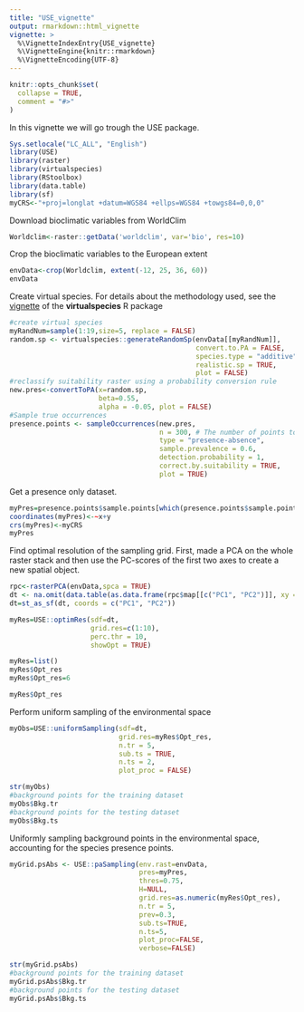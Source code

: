 ```yaml
---
title: "USE_vignette"
output: rmarkdown::html_vignette
vignette: >
  %\VignetteIndexEntry{USE_vignette}
  %\VignetteEngine{knitr::rmarkdown}
  %\VignetteEncoding{UTF-8}
---
```


```r
knitr::opts_chunk$set(
  collapse = TRUE,
  comment = "#>"
)
```

In this vignette we will go trough the USE package. 

```r
Sys.setlocale("LC_ALL", "English")
library(USE)
library(raster)
library(virtualspecies)
library(RStoolbox)
library(data.table)
library(sf)
myCRS<-"+proj=longlat +datum=WGS84 +ellps=WGS84 +towgs84=0,0,0"
```

Download bioclimatic variables from WorldClim
```r
Worldclim<-raster::getData('worldclim', var='bio', res=10) 
```
Crop the bioclimatic variables to the European extent
```r
envData<-crop(Worldclim, extent(-12, 25, 36, 60))
envData
```

Create virtual species. For details about the methodology used, see the  [vignette](http://borisleroy.com/files/virtualspecies-tutorial.html#introduction) of the **virtualspecies** R package
```r
#create virtual species
myRandNum=sample(1:19,size=5, replace = FALSE)
random.sp <- virtualspecies::generateRandomSp(envData[[myRandNum]], 
                                              convert.to.PA = FALSE, 
                                              species.type = "additive",
                                              realistic.sp = TRUE, 
                                              plot = FALSE)
#reclassify suitability raster using a probability conversion rule
new.pres<-convertToPA(x=random.sp, 
                      beta=0.55,
                      alpha = -0.05, plot = FALSE)
#Sample true occurrences
presence.points <- sampleOccurrences(new.pres,
                                     n = 300, # The number of points to sample
                                     type = "presence-absence",
                                     sample.prevalence = 0.6,
                                     detection.probability = 1,
                                     correct.by.suitability = TRUE,
                                     plot = TRUE)  
```

Get a presence only dataset.
```r
myPres=presence.points$sample.points[which(presence.points$sample.points$Observed==1), c( "x", "y",  "Observed")]
coordinates(myPres)<-~x+y
crs(myPres)<-myCRS
myPres
```

Find optimal resolution of the sampling grid. First, made a PCA on the whole raster stack and then use the PC-scores of the first two axes to create a new spatial object. 
```r
rpc<-rasterPCA(envData,spca = TRUE)
dt <- na.omit(data.table(as.data.frame(rpc$map[[c("PC1", "PC2")]], xy = TRUE)))
dt=st_as_sf(dt, coords = c("PC1", "PC2"))
```

```r
myRes=USE::optimRes(sdf=dt,
                    grid.res=c(1:10),
                    perc.thr = 10,
                    showOpt = TRUE)
```
```r
myRes=list()
myRes$Opt_res
myRes$Opt_res=6
```
```r
myRes$Opt_res
```

Perform uniform sampling of the environmental space
```r
myObs=USE::uniformSampling(sdf=dt, 
                           grid.res=myRes$Opt_res,
                           n.tr = 5,
                           sub.ts = TRUE,
                           n.ts = 2,
                           plot_proc = FALSE)
```
```r
str(myObs)
#background points for the training dataset
myObs$Bkg.tr
#background points for the testing dataset
myObs$Bkg.ts
```

Uniformly sampling background points in the environmental space, accounting for the species presence points. 
```r
myGrid.psAbs <- USE::paSampling(env.rast=envData,
                                pres=myPres,
                                thres=0.75,
                                H=NULL,
                                grid.res=as.numeric(myRes$Opt_res),
                                n.tr = 5,
                                prev=0.3,
                                sub.ts=TRUE,
                                n.ts=5,
                                plot_proc=FALSE,
                                verbose=FALSE)
```

```r
str(myGrid.psAbs)
#background points for the training dataset
myGrid.psAbs$Bkg.tr
#background points for the testing dataset
myGrid.psAbs$Bkg.ts
```

